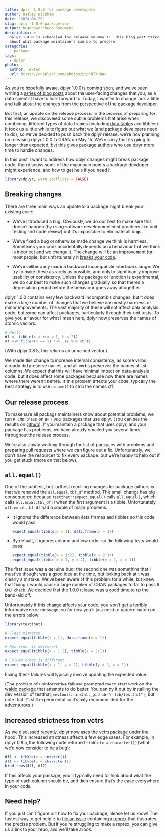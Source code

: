 ```yaml
---
title: dplyr 1.0.0 for package developers
author: Hadley Wickham
date: '2020-04-29'
slug: dplyr-1-0-0-package-dev
output: hugodown::hugo_document
description: > 
  dplyr 1.0.0 is scheduled for release on May 15. This blog post talks
  about what package maintainers can do to prepare.
categories:
  - package
tags:
  - dplyr
photo:
  author: Tekton
  url: https://unsplash.com/photos/LtphNTXHQAc
---
```


As you're hopefully aware, [dplyr 1.0.0 is coming soon](https://www.tidyverse.org/blog/2020/03/dplyr-1-0-0-is-coming-soon/), and we've been writing a [series of blog posts](https://www.tidyverse.org/tags/dplyr/) about the user-facing changes that you, as a data scientist have to look forward to. Today, I wanted to change tack a little and talk about the changes from the perspective of the package developer.

But first, an update on the release process: in the process of preparing for this release, we discovered some subtle problems that arise when combining different types of data frames (including [data.table](http://r-datatable.com)s and tibbles). It took us a little while to figure out what we (and package developers need to do), so we've decided to push back the dplyr release: we're now planning on releasing dplyr 1.0.0 to CRAN on May 15. We're sorry that its going to longer than expected, but this gives package authors who use dplyr more time to handle changes.

In this post, I want to address how dplyr changes might break package code, then discuss some of the major pain points a package developer might experience, and how to get help if you need it.

```r
library(dplyr, warn.conflicts = FALSE)
```

## Breaking changes

There are three main ways an update to a package might break your existing code:

* We've introduced a bug. Obviously, we do our best to make sure this doesn't 
  happen (by using software development best practices like unit testing and 
  code review) but it's impossible to eliminate all bugs.
  
* We've fixed a bug or otherwise made change we think is harmless. Sometimes 
  your code accidentally depends on a behaviour that we think is incorrect and 
  we change it. The change will be an improvement for most people, but 
  unfortunately it [breaks your code](https://xkcd.com/1172/).
  
* We've deliberately made a backward incompatible interface change. We try
  to make these as rarely as possible, and only to significantly improve 
  usability or consistency. Unless the package or function is experimental, 
  we do our best to make such changes gradually, so that there's a deprecation
  period before the behaviour goes away altogether.

dplyr 1.0.0 contains very few backward incompatible changes, but it does make a large number of changes that we believe are mostly harmless or minor improvements.  The vast majority of these will not affect data analysis code, but some can affect packages, particularly through their unit tests. To give you a flavour for what I mean here, dplyr now preserves the names of atomic vectors:

```r
# Hello
df <- tibble(x = c(a = 1, b = 2))
df %>% filter(x == 1) %>% .$x %>% str()
```

(With dplyr 0.8.5, this returns an unnamed vector.)

We made this change to increase internal consistency, as some verbs already did preserve names, and all verbs preserved the names of list-columns. We expect that this will have minimal impact on data-analysis code, but it does affect some packages because now there are names where there weren't before. If this problem affects your code, typically the best strategy is to use `unname()` to strip the names off.

## Our release process

To make sure all package maintainers know about potential problems, we run `R CMD check` on all 1,986 packages that use dplyr. (You can see the results on [github](https://github.com/tidyverse/dplyr/tree/master/revdep#revdeps)). If you maintain a package that uses dplyr, and your package has problems, we have already emailed you several times throughout the release process. 

We're also slowly working through the list of packages with problems and preparing pull requests where we can figure out a fix. Unfortunately, we don't have the resources to fix every package, but we're happy to help out if you get stuck (more on that below).

## `all.equal()`

One of the subtlest, but furthest reaching changes for package authors is that we removed the `all.equal.tbl_df` method. This small change has big consequence because `testthat::expect_equal()` calls `all.equal()`, which calls `all.equal.tbl_df()` when the first argument is a tibble. Unfortunately `all.equal.tbl_df` had a couple of major problems:

*   It ignores the difference between data frames and tibbles so this code
    would pass:
  
    ```r
    expect_equal(tibble(x = 1), data.frame(x = 1))
    ```

*   By default, it ignores column and row order so the following tests
    would pass:

    ```r
    expect_equal(tibble(x = 1:2), tibble(x = 2:1))
    expect_equal(tibble(x = 1, y = 2), tibble(y = 2, x = 1))
    ```

The first issue was a genuine bug; the second one was something that I must've thought was a good idea at the time, but looking back at it was clearly a mistake. We've been aware of this problem for a while, but knew that fixing it would cause a large number of CRAN packages to fail to pass `R CMD check`. We decided that the 1.0.0 release was a good time to rip the band-aid off.

Unfortunately if this change affects your code, you won't get a terribly informative error message, so for now you'll just need to pattern match on the errors below:

```r
library(testthat)

# Class mismatch
expect_equal(tibble(x = 1), data.frame(x = 1))

# Row order is different
expect_equal(tibble(x = 1:2), tibble(x = 2:1))

# Column order is different
expect_equal(tibble(x = 1, y = 2), tibble(y = 2, x = 1))
```
Fixing these failures will typically involve updating the expected value.

(The problem of uninformative failures prompted me to start work on the [waldo package](https://waldo.r-lib.org) that attempts to do better. You can try it out by installing the dev version of testthat, `devtools::install_github("r-lib/testthat")`, but note that it's still experimental so it's only recommended for the adventurous.)

## Increased strictness from vctrs

As we [discussed recently](https://www.tidyverse.org/blog/2020/04/dplyr-1-0-0-and-vctrs/), dplyr now uses the [vctrs package](https://vctrs.r-lib.org) under the hood. This increased strictness affects a few edge cases. For example, in dplyr 0.8.5, the following code returned `tibble(x = character())` (what we'd now consider to be a bug):

```r
df1 <- tibble(x = integer())
df2 <- tibble(x = character())
bind_rows(df1, df2)
```
If this affects your package, you'll typically need to think about what the type of each column should be, and then ensure that's the case everywhere in your code.

## Need help?

If you just can't figure out how to fix your package, please let us know! The fastest way to get help is to [file an issue](https://github.com/tidyverse/dplyr) containing a [reprex](http://reprex.tidyverse.org/) that illustrates the precise problem. But if you're struggling to make a reprex, you can give us a link to your repo, and we'll take a look.
